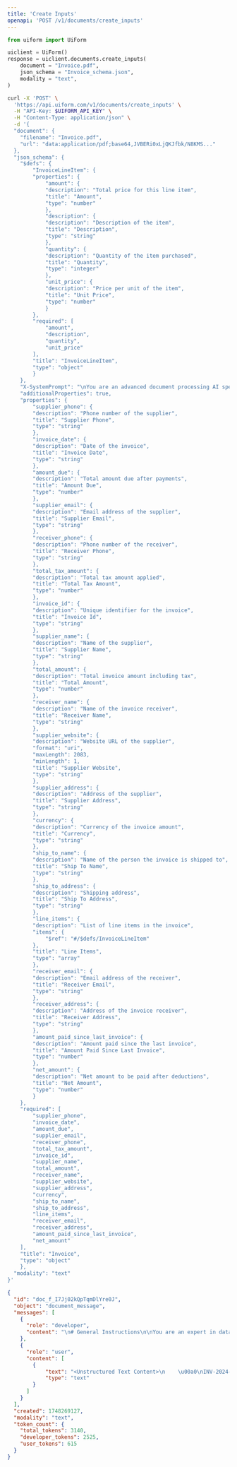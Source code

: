 ```yaml
---
title: 'Create Inputs'
openapi: 'POST /v1/documents/create_inputs'
---
```


<RequestExample>




```python python
from uiform import UiForm

uiclient = UiForm()
response = uiclient.documents.create_inputs(
    document = "Invoice.pdf",
    json_schema = "Invoice_schema.json",
    modality = "text",
)
```


```bash curl
curl -X 'POST' \
  'https://api.uiform.com/v1/documents/create_inputs' \
  -H "API-Key: $UIFORM_API_KEY" \
  -H "Content-Type: application/json" \
  -d '{
  "document": {
    "filename": "Invoice.pdf",
    "url": "data:application/pdf;base64,JVBERi0xLjQKJfbk/N8KMS..."
  },
  "json_schema": {
    "$defs": {
        "InvoiceLineItem": {
        "properties": {
            "amount": {
            "description": "Total price for this line item",
            "title": "Amount",
            "type": "number"
            },
            "description": {
            "description": "Description of the item",
            "title": "Description",
            "type": "string"
            },
            "quantity": {
            "description": "Quantity of the item purchased",
            "title": "Quantity",
            "type": "integer"
            },
            "unit_price": {
            "description": "Price per unit of the item",
            "title": "Unit Price",
            "type": "number"
            }
        },
        "required": [
            "amount",
            "description",
            "quantity",
            "unit_price"
        ],
        "title": "InvoiceLineItem",
        "type": "object"
        }
    },
    "X-SystemPrompt": "\nYou are an advanced document processing AI specializing in extracting structured data from invoices. Your task is to analyze invoices and provide structured JSON output that conforms to the predefined `Invoice` Pydantic model. Ensure accuracy in capturing all relevant details from the invoice image or document.\n\n**Requirements:**\n1. Extract and accurately populate the following invoice fields:\n   - Supplier information (name, phone, email, address, website)\n   - Receiver details (name, phone, email, address)\n   - Invoice details (date, ID, currency)\n   - Financial information (total amount, tax amount, net amount, amount due, amount paid since last invoice)\n   - Shipping details (ship-to name, address)\n   - Line items, each containing:\n     - Description\n     - Quantity\n     - Unit price\n     - Amount\n\n2. Handle different invoice formats and ensure robustness in field extraction, considering varying layouts and text alignments.\n\n3. Output must be formatted according to the `Invoice` model:\n\n```python\n{\n    \"supplier_phone\": \"123-456-7890\",\n    \"invoice_date\": \"2024-01-22\",\n    \"amount_due\": 68.01,\n    \"supplier_email\": \"sales@amnoshsuppliers.com\",\n    \"receiver_phone\": \"321-321-1234\",\n    \"total_tax_amount\": 225.87,\n    \"invoice_id\": \"1437\",\n    \"supplier_name\": \"AMNOSH SUPPLIERS\",\n    \"total_amount\": 12113.67,\n    \"receiver_name\": \"Johnson Carrie\",\n    \"supplier_website\": \"http://www.amnoshsuppliers.com\",\n    \"supplier_address\": \"9291 Proin Road, Lake Charles, ME-11292\",\n    \"currency\": \"USD\",\n    \"ship_to_name\": \"Johnny Patel\",\n    \"ship_to_address\": \"45 Lightning Road, Arizona, AZ 88776\",\n    \"line_items\": [\n        {\"description\": \"Drag Series Transmission Build - A WD DSM\", \"quantity\": 3, \"unit_price\": 1129.03, \"amount\": 3387.09},\n        {\"description\": \"Drive Shaft Automatic Right\", \"quantity\": 2, \"unit_price\": 243.01, \"amount\": 486.02},\n        {\"description\": \"MIZOL 20W40 Engine Oil\", \"quantity\": 4, \"unit_price\": 342.00, \"amount\": 1368.00},\n        {\"description\": \"Spirax W2 ATF\", \"quantity\": 3, \"unit_price\": 54.50, \"amount\": 163.50},\n        {\"description\": \"Hydraulic Press-25 Tons\", \"quantity\": 1, \"unit_price\": 6391.85, \"amount\": 6391.85},\n        {\"description\": \"Optional: Slotter Machine\", \"quantity\": 2, \"unit_price\": 45.67, \"amount\": 91.34}\n    ],\n    \"receiver_email\": \"proprietor@abcxyz.com\",\n    \"receiver_address\": \"45 Lightning Road, Arizona, AZ 88776\",\n    \"amount_paid_since_last_invoice\": 12045.66,\n    \"net_amount\": 68.01\n}\n```\n\n4. Ensure the output strictly adheres to the data types and field definitions specified in the model.\n\n5. Provide accurate and consistent values, minimizing extraction errors by leveraging OCR and text recognition best practices.\n",
    "additionalProperties": true,
    "properties": {
        "supplier_phone": {
        "description": "Phone number of the supplier",
        "title": "Supplier Phone",
        "type": "string"
        },
        "invoice_date": {
        "description": "Date of the invoice",
        "title": "Invoice Date",
        "type": "string"
        },
        "amount_due": {
        "description": "Total amount due after payments",
        "title": "Amount Due",
        "type": "number"
        },
        "supplier_email": {
        "description": "Email address of the supplier",
        "title": "Supplier Email",
        "type": "string"
        },
        "receiver_phone": {
        "description": "Phone number of the receiver",
        "title": "Receiver Phone",
        "type": "string"
        },
        "total_tax_amount": {
        "description": "Total tax amount applied",
        "title": "Total Tax Amount",
        "type": "number"
        },
        "invoice_id": {
        "description": "Unique identifier for the invoice",
        "title": "Invoice Id",
        "type": "string"
        },
        "supplier_name": {
        "description": "Name of the supplier",
        "title": "Supplier Name",
        "type": "string"
        },
        "total_amount": {
        "description": "Total invoice amount including tax",
        "title": "Total Amount",
        "type": "number"
        },
        "receiver_name": {
        "description": "Name of the invoice receiver",
        "title": "Receiver Name",
        "type": "string"
        },
        "supplier_website": {
        "description": "Website URL of the supplier",
        "format": "uri",
        "maxLength": 2083,
        "minLength": 1,
        "title": "Supplier Website",
        "type": "string"
        },
        "supplier_address": {
        "description": "Address of the supplier",
        "title": "Supplier Address",
        "type": "string"
        },
        "currency": {
        "description": "Currency of the invoice amount",
        "title": "Currency",
        "type": "string"
        },
        "ship_to_name": {
        "description": "Name of the person the invoice is shipped to",
        "title": "Ship To Name",
        "type": "string"
        },
        "ship_to_address": {
        "description": "Shipping address",
        "title": "Ship To Address",
        "type": "string"
        },
        "line_items": {
        "description": "List of line items in the invoice",
        "items": {
            "$ref": "#/$defs/InvoiceLineItem"
        },
        "title": "Line Items",
        "type": "array"
        },
        "receiver_email": {
        "description": "Email address of the receiver",
        "title": "Receiver Email",
        "type": "string"
        },
        "receiver_address": {
        "description": "Address of the invoice receiver",
        "title": "Receiver Address",
        "type": "string"
        },
        "amount_paid_since_last_invoice": {
        "description": "Amount paid since the last invoice",
        "title": "Amount Paid Since Last Invoice",
        "type": "number"
        },
        "net_amount": {
        "description": "Net amount to be paid after deductions",
        "title": "Net Amount",
        "type": "number"
        }
    },
    "required": [
        "supplier_phone",
        "invoice_date",
        "amount_due",
        "supplier_email",
        "receiver_phone",
        "total_tax_amount",
        "invoice_id",
        "supplier_name",
        "total_amount",
        "receiver_name",
        "supplier_website",
        "supplier_address",
        "currency",
        "ship_to_name",
        "ship_to_address",
        "line_items",
        "receiver_email",
        "receiver_address",
        "amount_paid_since_last_invoice",
        "net_amount"
    ],
    "title": "Invoice",
    "type": "object"
    },
  "modality": "text"
}'
```

</RequestExample>


<ResponseExample>

```json 200
{
  "id": "doc_f_I7Jj02kQpTqmDlYre0J",
  "object": "document_message",
  "messages": [
    {
      "role": "developer",
      "content": "\n# General Instructions\n\nYou are an expert in data extraction and structured data outputs.\n\nWhen provided with a **JSON schema** and a **document**, you must:\n\n1. Carefully extract all relevant data from the provided document according to the given schema.\n2. Return extracted data strictly formatted according to the provided schema.\n3. Make sure that the extracted values are **UTF-8** encodable strings.\n4. Avoid generating bytes, binary data, base64 encoded data, or other non-UTF-8 encodable data.\n\n---\n\n## Handling Missing and Nullable Fields\n\n### Nullable Leaf Attributes\n\n- If valid data is missing or not explicitly present, set leaf attributes explicitly to `null`.\n- **Do NOT** use empty strings (`\"\"`), placeholder values, or fabricated data.\n\n**Example:**\n\n```json\n// Correct:\n{\"email\": null}\n\n// Incorrect:\n{\"email\": \"\"}\n```\n\n### Nullable Nested Objects\n\n- If an entire nested object\u2019s data is missing or incomplete, **do NOT** set the object itself to `null`.\n- Keep the object structure fully intact, explicitly setting each leaf attribute within to `null`.\n- This preserves overall structure and explicitly communicates exactly which fields lack data.\n\n**Example:**\n\n```json\n// Correct (all information is missing):\n{\n  \"address\": {\n    \"street\": null,\n    \"zipCode\": null,\n    \"city\": null\n  }\n}\n\n// Incorrect (all information is missing):\n{\n  \"address\": null\n}\n\n// Correct (only some information is missing):\n{\n  \"address\": {\n    \"street\": null,\n    \"zipCode\": null,\n    \"city\": \"Paris\"\n  }\n}\n\n// Incorrect (only some information is missing):\n{\n  \"address\": {\n    \"city\": \"Paris\"\n  }\n}\n```\n\n---\n\n## Reasoning Fields\n\nYour schema includes special reasoning fields (`reasoning___*`) used exclusively to document your extraction logic. These fields are for detailed explanations and will not appear in final outputs.\n\n| Reasoning Field Type | Field Naming Pattern       |\n|----------------------|----------------------------|\n| Root Object          | `reasoning___root`         |\n| Nested Objects       | `reasoning___[objectname]` |\n| Array Fields         | `reasoning___[arrayname]`  |\n| Array Elements       | `reasoning___item`         |\n| Leaf Attributes      | `reasoning___[attributename]` |\n\nYou MUST include these details explicitly in your reasoning fields:\n\n- **Explicit Evidence**: Quote specific lines or phrases from the document confirming your extraction.\n- **Decision Justification**: Clearly justify why specific data was chosen or rejected.\n- **Calculations/Transformations**: Document explicitly any computations, unit conversions, or normalizations.\n- **Alternative Interpretations**: Explicitly describe any alternative data interpretations considered and why you rejected them.\n- **Confidence and Assumptions**: Clearly state your confidence level and explicitly articulate any assumptions.\n\n**Example Reasoning:**\n\n> Found company name 'ACME Corp' explicitly stated in the top-right corner of page 1, matching standard letterhead format. Confirmed by matching signature block ('ACME Corp') at bottom of page 3. Confidence high. Alternative interpretation (e.g., sender's name) explicitly rejected due to explicit labeling 'Client: ACME Corp' on page 1.\n\n---\n\n## Detailed Reasoning Examples\n\n### Array Reasoning (`reasoning___[arrayname]`)\n\n- Explicitly describe how the entire array was identified.\n- List explicitly all extracted items with clear details and source references.\n\n**Example:**\n\n```markdown\nIdentified itemized invoice section clearly demarcated by header \"Invoice Items\" (page 2, lines 12\u201317). Extracted items explicitly listed:\n\n1. Office Supplies, quantity 5, unit price $4.99, total $24.95 (line 12)\n2. Printer Paper, quantity 1, unit price $5.99, total $5.99 (line 13)\n3. Stapler, quantity 1, unit price $4.07, total $4.07 (line 14)\n\nNo ambiguity detected.\n```\n\n### Array Item Reasoning (`reasoning___item`)\n\nExplicitly document evidence for each individual item:\n\n```markdown\nExtracted explicitly from line 12: 'Office Supplies x5 $4.99ea $24.95'. Quantity (5 units) multiplied explicitly by unit price ($4.99) matches listed total ($24.95). Format consistent across invoice, high confidence.\n```\n\n---\n\n## Principles for Accurate Extraction\n\nWhen performing extraction, explicitly follow these core principles:\n\n- **Transparency**: Explicitly document and justify every extraction decision.\n- **Precision**: Always verify explicitly using direct quotes from the source document.\n- **Conservatism**: Set explicitly fields as `null` when data is explicitly missing or ambiguous\u2014never fabricate or guess.\n- **Structure Preservation**: Always maintain explicitly the full schema structure, even when entire nested objects lack data (leaf attributes as null).\n\n\n## Source Fields\n\nSome leaf fields require you to explicitly provide the source of the data (verbatim from the document).\nThe idea is to simply provide a verbatim quote from the document, without any additional formatting or commentary, keeping it as close as possible to the original text.\nMake sure to reasonably include some surrounding text to provide context about the quote.\n\nYou can easily identify the fields that require a source by the `quote___[attributename]` naming pattern.\n\n**Example:**\n\n```json\n{\n  \"quote___name\": \"NAME:\nJohn Doe\",\n  \"name\": \"John Doe\"\n}\n```\n\n---\n\n# User Defined System Prompt\n\n\n\n\nYou are an advanced document processing AI specializing in extracting structured data from invoices. Your task is to analyze invoices and provide structured JSON output that conforms to the predefined `Invoice` Pydantic model. Ensure accuracy in capturing all relevant details from the invoice image or document.\n\n**Requirements:**\n1. Extract and accurately populate the following invoice fields:\n   - Supplier information (name, phone, email, address, website)\n   - Receiver details (name, phone, email, address)\n   - Invoice details (date, ID, currency)\n   - Financial information (total amount, tax amount, net amount, amount due, amount paid since last invoice)\n   - Shipping details (ship-to name, address)\n   - Line items, each containing:\n     - Description\n     - Quantity\n     - Unit price\n     - Amount\n\n2. Handle different invoice formats and ensure robustness in field extraction, considering varying layouts and text alignments.\n\n3. Output must be formatted according to the `Invoice` model:\n\n```python\n{\n    \"supplier_phone\": \"123-456-7890\",\n    \"invoice_date\": \"2024-01-22\",\n    \"amount_due\": 68.01,\n    \"supplier_email\": \"sales@amnoshsuppliers.com\",\n    \"receiver_phone\": \"321-321-1234\",\n    \"total_tax_amount\": 225.87,\n    \"invoice_id\": \"1437\",\n    \"supplier_name\": \"AMNOSH SUPPLIERS\",\n    \"total_amount\": 12113.67,\n    \"receiver_name\": \"Johnson Carrie\",\n    \"supplier_website\": \"http://www.amnoshsuppliers.com\",\n    \"supplier_address\": \"9291 Proin Road, Lake Charles, ME-11292\",\n    \"currency\": \"USD\",\n    \"ship_to_name\": \"Johnny Patel\",\n    \"ship_to_address\": \"45 Lightning Road, Arizona, AZ 88776\",\n    \"line_items\": [\n        {\"description\": \"Drag Series Transmission Build - A WD DSM\", \"quantity\": 3, \"unit_price\": 1129.03, \"amount\": 3387.09},\n        {\"description\": \"Drive Shaft Automatic Right\", \"quantity\": 2, \"unit_price\": 243.01, \"amount\": 486.02},\n        {\"description\": \"MIZOL 20W40 Engine Oil\", \"quantity\": 4, \"unit_price\": 342.00, \"amount\": 1368.00},\n        {\"description\": \"Spirax W2 ATF\", \"quantity\": 3, \"unit_price\": 54.50, \"amount\": 163.50},\n        {\"description\": \"Hydraulic Press-25 Tons\", \"quantity\": 1, \"unit_price\": 6391.85, \"amount\": 6391.85},\n        {\"description\": \"Optional: Slotter Machine\", \"quantity\": 2, \"unit_price\": 45.67, \"amount\": 91.34}\n    ],\n    \"receiver_email\": \"proprietor@abcxyz.com\",\n    \"receiver_address\": \"45 Lightning Road, Arizona, AZ 88776\",\n    \"amount_paid_since_last_invoice\": 12045.66,\n    \"net_amount\": 68.01\n}\n```\n\n4. Ensure the output strictly adheres to the data types and field definitions specified in the model.\n\n5. Provide accurate and consistent values, minimizing extraction errors by leveraging OCR and text recognition best practices.\n\n\n## Invoice -- NLP Data Structure\n\n### supplier_phone (string)\n<Description>\nPhone number of the supplier\n</Description>\n\n### invoice_date (string)\n<Description>\nDate of the invoice\n</Description>\n\n### amount_due (number)\n<Description>\nTotal amount due after payments\n</Description>\n\n### supplier_email (string)\n<Description>\nEmail address of the supplier\n</Description>\n\n### receiver_phone (string)\n<Description>\nPhone number of the receiver\n</Description>\n\n### total_tax_amount (number)\n<Description>\nTotal tax amount applied\n</Description>\n\n### invoice_id (string)\n<Description>\nUnique identifier for the invoice\n</Description>\n\n### supplier_name (string)\n<Description>\nName of the supplier\n</Description>\n\n### total_amount (number)\n<Description>\nTotal invoice amount including tax\n</Description>\n\n### receiver_name (string)\n<Description>\nName of the invoice receiver\n</Description>\n\n### supplier_website (string)\n<Description>\nWebsite URL of the supplier\n</Description>\n\n### supplier_address (string)\n<Description>\nAddress of the supplier\n</Description>\n\n### currency (string)\n<Description>\nCurrency of the invoice amount\n</Description>\n\n### ship_to_name (string)\n<Description>\nName of the person the invoice is shipped to\n</Description>\n\n### ship_to_address (string)\n<Description>\nShipping address\n</Description>\n\n### line_items (array of object)\n<Description>\nList of line items in the invoice\n</Description>\n\n#### line_items.* (object)\n<Description></Description>\n\n##### line_items.*.amount (number)\n<Description>\nTotal price for this line item\n</Description>\n\n##### line_items.*.description (string)\n<Description>\nDescription of the item\n</Description>\n\n##### line_items.*.quantity (integer)\n<Description>\nQuantity of the item purchased\n</Description>\n\n##### line_items.*.unit_price (number)\n<Description>\nPrice per unit of the item\n</Description>\n\n### receiver_email (string)\n<Description>\nEmail address of the receiver\n</Description>\n\n### receiver_address (string)\n<Description>\nAddress of the invoice receiver\n</Description>\n\n### amount_paid_since_last_invoice (number)\n<Description>\nAmount paid since the last invoice\n</Description>\n\n### net_amount (number)\n<Description>\nNet amount to be paid after deductions\n</Description>\n\n\n---\n## Expected output schema as a TypeScript interface for better readability:\n\ninterface RootInterface {\n  supplier_phone: string;\n  invoice_date: string;\n  amount_due: number;\n  supplier_email: string;\n  receiver_phone: string;\n  total_tax_amount: number;\n  invoice_id: string;\n  supplier_name: string;\n  total_amount: number;\n  receiver_name: string;\n  supplier_website: string;\n  supplier_address: string;\n  currency: string;\n  ship_to_name: string;\n  ship_to_address: string;\n  line_items: Array<{\n      amount: number;\n      description: string;\n      quantity: number;\n      unit_price: number;\n    }>;\n  receiver_email: string;\n  receiver_address: string;\n  amount_paid_since_last_invoice: number;\n  net_amount: number;\n}"
    },
    {
      "role": "user",
      "content": [
        {
            "text": "<Unstructured Text Content>\n    \u00a0\nINV-2024-001 \u00b7 $XX.XX USD due [DATE]\nPage 1 of 1\nInvoice\nInvoice number INV-2024-001\nDate of issue\n[DATE]\nDate due\n[DATE]\n[VENDOR COMPANY]\n[VENDOR ADDRESS LINE 1]\n[VENDOR ADDRESS LINE 2]\n[VENDOR CITY], [VENDOR STATE] [VENDOR ZIP]\n[VENDOR COUNTRY]\n[VENDOR EMAIL]\n[VENDOR TAX ID]\nBill to\n[CUSTOMER COMPANY]\n[CUSTOMER ADDRESS LINE 1]\n[CUSTOMER ADDRESS LINE 2]\n[CUSTOMER CITY], [CUSTOMER STATE] [CUSTOMER ZIP]\n[CUSTOMER COUNTRY]\n[CUSTOMER EMAIL]\nShip to\n[RECIPIENT NAME]\n[SHIPPING ADDRESS LINE 1]\n[SHIPPING ADDRESS LINE 2]\n[SHIPPING CITY], [SHIPPING STATE] [SHIPPING ZIP]\n[SHIPPING COUNTRY]\n$XX.XX USD due [DATE]\nPay online\nDescription\nQty\nUnit price\nAmount\n[SERVICE DESCRIPTION]\n[SERVICE PERIOD]\n1\n$XX.XX\n$XX.XX\nSubtotal\n$XX.XX\nTotal\n$XX.XX\nAmount due\n$XX.XX\u00a0USD\n\u00a0\n\n    </Unstructured Text Content>\n    \n    <Structured Text Content from LLM>\n    # Invoice\n\nInvoice number INV-2024-001\nDate of issue [DATE]\nDate due [DATE]\n\n[VENDOR COMPANY]\n[VENDOR ADDRESS LINE 1]\n[VENDOR ADDRESS LINE 2]\n[VENDOR CITY], [VENDOR STATE] [VENDOR ZIP]\n[VENDOR COUNTRY]\n[VENDOR EMAIL]\n[VENDOR TAX ID]\n\nBill to\n[CUSTOMER COMPANY]\n[CUSTOMER ADDRESS LINE 1]\n[CUSTOMER ADDRESS LINE 2]\n[CUSTOMER CITY], [CUSTOMER STATE] [CUSTOMER ZIP]\n[CUSTOMER COUNTRY]\n[CUSTOMER EMAIL]\n\nShip to\n[RECIPIENT NAME]\n[SHIPPING ADDRESS LINE 1]\n[SHIPPING ADDRESS LINE 2]\n[SHIPPING CITY], [SHIPPING STATE] [SHIPPING ZIP]\n[SHIPPING COUNTRY]\n\n$XX.XX USD due [DATE]\n\nPay online\n\n~~~yaml\ntable:\n  caption: \"\"\n  dimensions:\n    rows: 1\n    columns: 4\n  header:\n    - [Description, Qty, Unit price, Amount]\n  body:\n    - [[SERVICE DESCRIPTION], 1, $XX.XX, $XX.XX]\n~~~\n\n[SERVICE PERIOD]\n\n~~~yaml\ntable:\n  caption: \"\"\n  dimensions:\n    rows: 3\n    columns: 2\n  body:\n    - [Subtotal, $XX.XX]\n    - [Total, $XX.XX]\n    - [Amount due, $XX.XX USD]\n~~~\n\nINV-2024-001 - $XX.XX USD due [DATE]\n\nPage 1 of 1\n    </Structured Text Content from LLM>\n    ",
            "type": "text"
        }
      ]
    }
  ],
  "created": 1748269127,
  "modality": "text",
  "token_count": {
    "total_tokens": 3140,
    "developer_tokens": 2525,
    "user_tokens": 615
  }
}
```



</ResponseExample>

